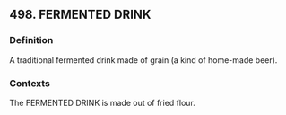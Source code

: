 ## 498. FERMENTED DRINK
### Definition
A traditional fermented drink made of grain (a kind of home-made beer).

### Contexts
The FERMENTED DRINK is made out of fried flour.

